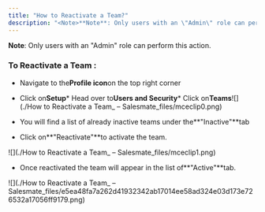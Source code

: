 ```yaml
---
title: "How to Reactivate a Team?"
description: "<Note>**Note**: Only users with an \"Admin\" role can perform this action."
---
```


<Note>**Note**: Only users with an "Admin" role can perform this action.

</Note>


### To Reactivate a Team :


*   Navigate to the**Profile icon**on the top right corner

*   Click on**Setup***   Head over to**Users and Security***   Click on**Teams**![](./How to Reactivate a Team_ – Salesmate_files/mceclip0.png)


*   You will find a list of already inactive teams under the**"Inactive"**tab

*   Click on**"Reactivate"**to activate the team.

![](./How to Reactivate a Team_ – Salesmate_files/mceclip1.png)


*   Once reactivated the team will appear in the list of**"Active"**tab.

![](./How to Reactivate a Team_ – Salesmate_files/e5ea48fa7a262d41932342ab17014ee58ad324e03d173e726532a17056ff9179.png)

